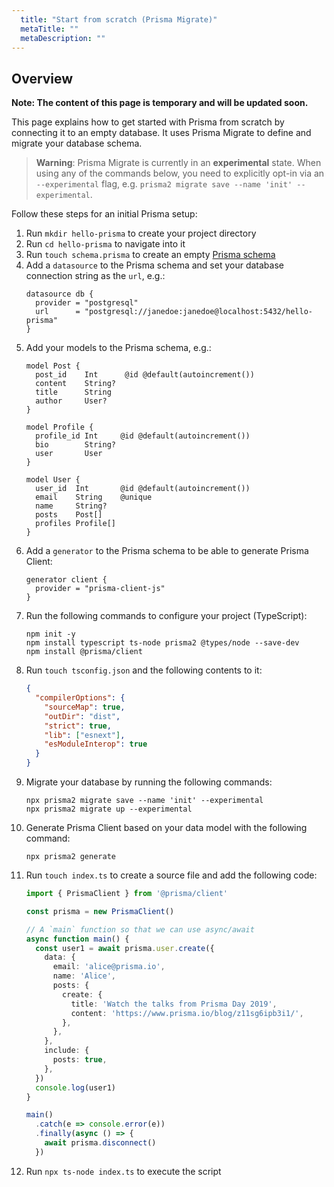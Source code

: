 ```yaml
---
  title: "Start from scratch (Prisma Migrate)"
  metaTitle: ""
  metaDescription: ""
---
```



## Overview

**Note: The content of this page is temporary and will be updated soon.**

This page explains how to get started with Prisma from scratch by connecting it to an empty database. It uses Prisma Migrate to define and migrate your database schema.

> **Warning**: Prisma Migrate is currently in an **experimental** state. When using any of the commands below, you need to explicitly opt-in via an `--experimental` flag, e.g. `prisma2 migrate save --name 'init' --experimental`.

Follow these steps for an initial Prisma setup:

1. Run `mkdir hello-prisma` to create your project directory
1. Run `cd hello-prisma` to navigate into it
1. Run `touch schema.prisma` to create an empty [Prisma schema](../../prisma-schema-file.md)
1. Add a `datasource` to the Prisma schema and set your database connection string as the `url`, e.g.:
    ```prisma
    datasource db {
      provider = "postgresql"
      url      = "postgresql://janedoe:janedoe@localhost:5432/hello-prisma"
    }
    ```
1. Add your models to the Prisma schema, e.g.:
    ```prisma
    model Post {
      post_id    Int      @id @default(autoincrement())
      content    String?
      title      String
      author     User?
    }

    model Profile {
      profile_id Int     @id @default(autoincrement())
      bio        String?
      user       User
    }

    model User {
      user_id  Int       @id @default(autoincrement())
      email    String    @unique
      name     String?
      posts    Post[]
      profiles Profile[]
    }
    ```
1. Add a `generator` to the Prisma schema to be able to generate Prisma Client:
    ```prisma
    generator client {
      provider = "prisma-client-js"
    }
    ```
1. Run the following commands to configure your project (TypeScript):
    ```
    npm init -y
    npm install typescript ts-node prisma2 @types/node --save-dev
    npm install @prisma/client
    ```
1. Run `touch tsconfig.json` and the following contents to it:
    ```json
    {
      "compilerOptions": {
        "sourceMap": true,
        "outDir": "dist",
        "strict": true,
        "lib": ["esnext"],
        "esModuleInterop": true
      }
    }
    ```
1. Migrate your database by running the following commands:
    ```
    npx prisma2 migrate save --name 'init' --experimental
    npx prisma2 migrate up --experimental
    ```
1. Generate Prisma Client based on your data model with the following command:
   ```
   npx prisma2 generate
   ```
1. Run `touch index.ts` to create a source file and add the following code:
    ```ts
    import { PrismaClient } from '@prisma/client'

    const prisma = new PrismaClient()

    // A `main` function so that we can use async/await
    async function main() {
      const user1 = await prisma.user.create({
        data: {
          email: 'alice@prisma.io',
          name: 'Alice',
          posts: {
            create: {
              title: 'Watch the talks from Prisma Day 2019',
              content: 'https://www.prisma.io/blog/z11sg6ipb3i1/',
            },
          },
        },
        include: {
          posts: true,
        },
      })
      console.log(user1)
    }

    main()
      .catch(e => console.error(e))
      .finally(async () => {
        await prisma.disconnect()
      })
    ```
1. Run `npx ts-node index.ts` to execute the script
